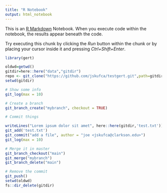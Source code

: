 ```yaml
---
title: "R Notebook"
output: html_notebook
---
```


This is an [R Markdown](http://rmarkdown.rstudio.com) Notebook. When you execute code within the notebook, the results appear beneath the code. 

Try executing this chunk by clicking the *Run* button within the chunk or by placing your cursor inside it and pressing *Ctrl+Shift+Enter*. 

```r
library(gert)
```



```r
oldwd=getwd()
gitdir=here::here("data","gitdir")
repo <- git_clone("https://github.com/jskufca/testgert.git",path=gitdir)
setwd(gitdir)

# Show some info
git_log(max = 10)

# Create a branch
git_branch_create("mybranch", checkout = TRUE)

# Commit things

writeLines("Lorem ipsum dolor sit amet", here::here(gitdir,'test.txt'))
git_add('test.txt')
git_commit("add a file", author = "joe <jskufca@clarkson.edu>")
git_log(max = 10)

# Merge it in master
git_branch_checkout("main")
git_merge("mybranch")
git_branch_delete("main")

# Remove the commit
git_push()
setwd(oldwd)
fs::dir_delete(gitdir)
```


